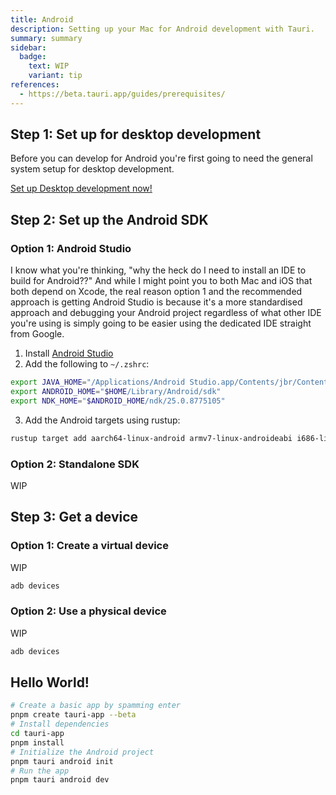 ```yaml
---
title: Android
description: Setting up your Mac for Android development with Tauri.
summary: summary
sidebar:
  badge:
    text: WIP
    variant: tip
references:
  - https://beta.tauri.app/guides/prerequisites/
---
```


## Step 1: Set up for desktop development

Before you can develop for Android you're first going to need the general system setup for desktop development.

[Set up Desktop development now!](/setup/mac/desktop)

## Step 2: Set up the Android SDK

### Option 1: Android Studio

I know what you're thinking, "why the heck do I need to install an IDE to build for Android??" And while I might point you to both Mac and iOS that both depend on Xcode, the real reason option 1 and the recommended approach is getting Android Studio is because it's a more standardised approach and debugging your Android project regardless of what other IDE you're using is simply going to be easier using the dedicated IDE straight from Google.

1. Install [Android Studio](https://developer.android.com/studio)
2. Add the following to `~/.zshrc`: 
```bash
export JAVA_HOME="/Applications/Android Studio.app/Contents/jbr/Contents/Home"
export ANDROID_HOME="$HOME/Library/Android/sdk"
export NDK_HOME="$ANDROID_HOME/ndk/25.0.8775105"
```
3. Add the Android targets using rustup:
```bash
rustup target add aarch64-linux-android armv7-linux-androideabi i686-linux-android x86_64-linux-android
```

### Option 2: Standalone SDK

WIP

## Step 3: Get a device

### Option 1: Create a virtual device

WIP

```bash
adb devices
```

### Option 2: Use a physical device

WIP

```bash
adb devices
```

## Hello World!

```bash
# Create a basic app by spamming enter
pnpm create tauri-app --beta
# Install dependencies
cd tauri-app
pnpm install
# Initialize the Android project
pnpm tauri android init
# Run the app
pnpm tauri android dev
```
